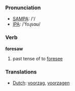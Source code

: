 === Pronunciation ===
*[[w:SAMPA|SAMPA]]: /'/
*[[w:IPA|IPA]]: /'foɻsɑʊ/

=== Verb ===

'''foresaw'''

# past tense of to [[foresee]]

=== Translations ===
*[[Dutch]]: [[voorzag]], [[voorzagen]]